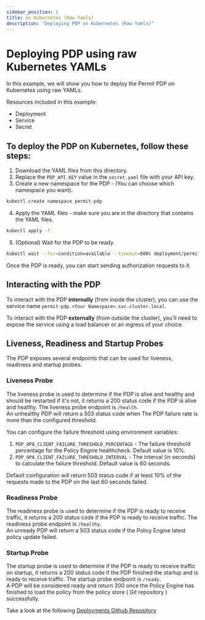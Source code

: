 ```yaml
---
sidebar_position: 2
title: on Kubernetes (Raw Yamls)
description: "Deploying PDP on Kubernetes (Raw Yamls)"
---
```


# Deploying PDP using raw Kubernetes YAMLs

In this example, we will show you how to deploy the Permit PDP on Kubernetes using raw YAMLs.

Resources included in this example:

- Deployment
- Service
- Secret

## To deploy the PDP on Kubernetes, follow these steps:

1. Download the YAML files from this directory.
2. Replace the `PDP_API_KEY` value in the `secret.yaml` file with your API key.
3. Create a new namespace for the PDP - (You can choose which namespace you want).

```bash
kubectl create namespace permit-pdp
```

4. Apply the YAML files - make sure you are in the directory that contains the YAML files.

```bash
kubectl apply -f.
```

5. (Optional) Wait for the PDP to be ready.

```bash
kubectl wait --for=condition=available --timeout=600s deployment/permit-pdp -n permit-pdp
```

Once the PDP is ready, you can start sending authorization requests to it.

## Interacting with the PDP

To interact with the PDP **internally** (from inside the cluster), you can use the service name `permit-pdp.<Your Namespace>.svc.cluster.local`.

To interact with the PDP **externally** (from outside the cluster), you'll need to expose the service using a load balancer or an ingress of your choice.

## Liveness, Readiness and Startup Probes

The PDP exposes several endpoints that can be used for liveness, readiness and startup probes.

### Liveness Probe

The liveness probe is used to determine if the PDP is alive and healthy and should be restarted if it's not,
it returns a 200 status code if the PDP is alive and healthy. The liveness probe endpoint is `/health`.<br />
An unhealthy PDP will return a 503 status code when The PDP failure rate is more than the configured threshold.
<!-- An unhealthy PDP will return a 503 status code on one of the following scenarios: -->
<!-- 1. The Policy Engine healthcheck returned an error or timed out. -->
<!-- 2. The PDP failure rate is more than the configured threshold -->

You can configure the failure threshold using environment variables:
1. `PDP_OPA_CLIENT_FAILURE_THRESHOLD_PERCENTAGE` - The failure threshold percentage for the Policy Engine healthcheck. Default value is 10%.
2. `PDP_OPA_CLIENT_FAILURE_THRESHOLD_INTERVAL` - The interval (in seconds) to calculate the failure threshold. Default value is 60 seconds.

Default configuration will return 503 status code if at least 10% of the requests made to the PDP on the last 60 seconds failed.

### Readiness Probe

The readiness probe is used to determine if the PDP is ready to receive traffic,
it returns a 200 status code if the PDP is ready to receive traffic. The readiness probe endpoint is `/healthy`.<br />
An unready PDP will return a 503 status code if the Policy Engine latest policy update failed.

### Startup Probe

The startup probe is used to determine if the PDP is ready to receive traffic on startup,
it returns a 200 status code if the PDP finished the startup and is ready to receive traffic. The startup probe endpoint is `/ready`.<br />
A PDP will be considered ready and return 200 once the Policy Engine has finished to load the policy from the policy store ( Git repository ) successfully.


Take a look at the following [Deployments Github Repository](https://github.com/permitio/permit-pdp-deployments-examples/blob/main/kubernetes)
